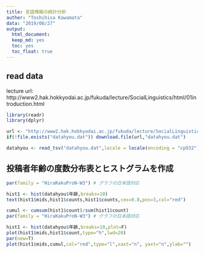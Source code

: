 ```yaml
---
title: 言語情報の統計分析
auther: "Toshihisa Kawamata"
data: "2019/08/27"
output:
  html_document:
  keep_md: yes
  toc: yes
  toc_float: true
---
```


## read data  
lecture url: http://www2.hak.hokkyodai.ac.jp/fukuda/lecture/SocialLinguistics/html/01introduction.html

```r
library(readr)
library(dplyr)
```

```r
url <- "http://www2.hak.hokkyodai.ac.jp/fukuda/lecture/SocialLinguistics/html/datahyou.dat"
if(!file.exists("datahyou.dat")) download.file(url,"datahyou.dat")
```
  
```r
datahyou <- read_tsv("datahyou.dat",locale = locale(encoding = "cp932"))
```

## 投稿者年齢の度数分布表とヒストグラムを作成
```r
par(family = "HiraKakuProN-W3") # グラフの日本語対応

hist1 <- hist(datahyou$年齢,breaks=10) 
text(hist1$mids,hist1$counts,hist1$counts,cex=0.8,pos=3,col="red")
```

```r
cumul <- cumsum(hist1$count)/sum(hist1$count)
par(family = "HiraKakuProN-W3") # グラフの日本語対応

hist1 <- hist(datahyou$年齢,breaks=10,plot=F) 
plot(hist1$mids,hist1$count,type="h",lwd=20)
par(new=T)
plot(hist1$mids,cumul,col="red",type="l",xaxt="n", yaxt="n",ylab="")

```




